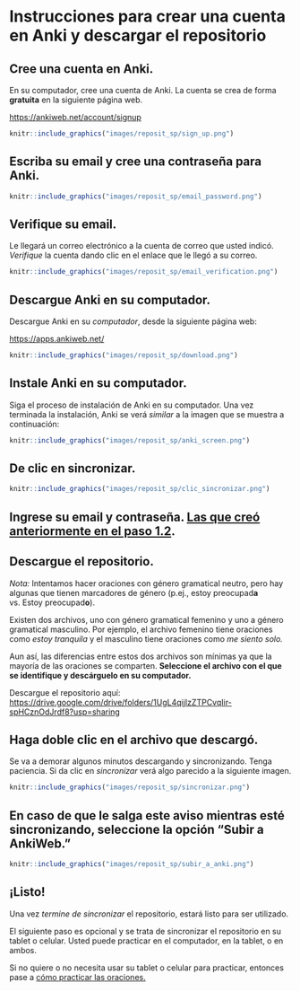 
# Instrucciones para crear una cuenta en Anki y descargar el repositorio {#cross_0}

## Cree una cuenta en Anki. 

En su computador, cree una cuenta de Anki. La cuenta se crea de forma **gratuita** en la siguiente página web.

<https://ankiweb.net/account/signup>

```r
knitr::include_graphics("images/reposit_sp/sign_up.png")
```


## Escriba su email y cree una contraseña para Anki. {#cross_1}

```r
knitr::include_graphics("images/reposit_sp/email_password.png")
```


## Verifique su email.

Le llegará un correo electrónico a la cuenta de correo que usted indicó. *Verifique* la cuenta dando clic en el enlace que le llegó a su correo.

```r
knitr::include_graphics("images/reposit_sp/email_verification.png")
```


## Descargue Anki en su computador. 

Descargue Anki en su *computador*, desde la siguiente página web:

<https://apps.ankiweb.net/>

```r
knitr::include_graphics("images/reposit_sp/download.png")
```



## Instale Anki en su computador. 

Siga el proceso de instalación de Anki en su computador. Una vez terminada la instalación, Anki se verá *similar* a la imagen que se muestra a continuación:

```r
knitr::include_graphics("images/reposit_sp/anki_screen.png")
```


## De clic en sincronizar. 

```r
knitr::include_graphics("images/reposit_sp/clic_sincronizar.png")
```


## Ingrese su email y contraseña. [Las que creó anteriormente en el paso 1.2](#cross_1).  


## Descargue el repositorio. 

*Nota:* Intentamos hacer oraciones con género gramatical neutro, pero hay algunas que tienen marcadores de género (p.ej., estoy preocupad**a** vs. Estoy preocupad**o**). 

Existen dos archivos, uno con género gramatical femenino y uno a género gramatical masculino. Por ejemplo, el archivo femenino tiene oraciones como *estoy tranquila* y el masculino tiene oraciones como *me siento solo.* 

Aun así, las diferencias entre estos dos archivos son mínimas ya que la mayoría de las oraciones se comparten. **Seleccione el archivo con el que se identifique y descárguelo en su computador.** 

Descargue el repositorio aquí: <https://drive.google.com/drive/folders/1UgL4qijIzZTPCvqIir-spHCznOdJrdf8?usp=sharing>


## Haga doble clic en el archivo que descargó. 

Se va a demorar algunos minutos descargando y sincronizando. Tenga paciencia. Si da clic en *sincronizar* verá algo parecido a la siguiente imagen. 

```r
knitr::include_graphics("images/reposit_sp/sincronizar.png")
```


## En caso de que le salga este aviso mientras esté sincronizando, seleccione la opción “Subir a AnkiWeb.” {-}

```r
knitr::include_graphics("images/reposit_sp/subir_a_anki.png")
```


## ¡Listo! 


Una vez *termine de sincronizar* el repositorio, estará listo para ser utilizado. 

El siguiente paso es opcional y se trata de sincronizar el repositorio en su tablet o celular. Usted puede practicar en el computador, en la tablet, o en ambos. 

Si no quiere o no necesita usar su tablet o celular para practicar, entonces pase a [cómo practicar las oraciones.](#cross_4)

